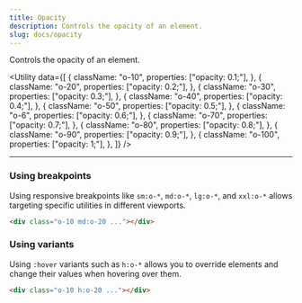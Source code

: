 ```yaml
---
title: Opacity
description: Controls the opacity of an element.
slug: docs/opacity
---
```


Controls the opacity of an element.

<Utility
  data={[
    {
      className: "o-10",
      properties: ["opacity: 0.1;"],
    },
    {
      className: "o-20",
      properties: ["opacity: 0.2;"],
    },
    {
      className: "o-30",
      properties: ["opacity: 0.3;"],
    },
    {
      className: "o-40",
      properties: ["opacity: 0.4;"],
    },
    {
      className: "o-50",
      properties: ["opacity: 0.5;"],
    },
    {
      className: "o-6",
      properties: ["opacity: 0.6;"],
    },
    {
      className: "o-70",
      properties: ["opacity: 0.7;"],
    },
    {
      className: "o-80",
      properties: ["opacity: 0.8;"],
    },
    {
      className: "o-90",
      properties: ["opacity: 0.9;"],
    },
    {
      className: "o-100",
      properties: ["opacity: 1;"],
    },
  ]}
/>

---

### Using breakpoints

Using responsive breakpoints like `sm:o-*`, `md:o-*`, `lg:o-*`, and `xxl:o-*` allows targeting specific utilities in different viewports.

```html "md:o-20"
<div class="o-10 md:o-20 ..."></div>
```

### Using variants

Using `:hover` variants such as `h:o-*` allows you to override elements and change their values when hovering over them.

```html "h:o-20"
<div class="o-10 h:o-20 ..."></div>
```
